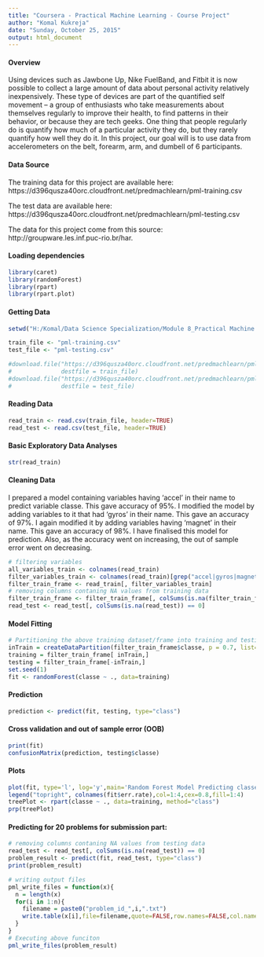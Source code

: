 ```yaml
---
title: "Coursera - Practical Machine Learning - Course Project"
author: "Komal Kukreja"
date: "Sunday, October 25, 2015"
output: html_document
---
```



#### Overview
Using devices such as Jawbone Up, Nike FuelBand, and Fitbit it is now possible to collect a large amount of data about personal activity relatively inexpensively. These type of devices are part of the quantified self movement – a group of enthusiasts who take measurements about themselves regularly to improve their health, to find patterns in their behavior, or because they are tech geeks. One thing that people regularly do is quantify how much of a particular activity they do, but they rarely quantify how well they do it. In this project, our goal will is to use data from accelerometers on the belt, forearm, arm, and dumbell of 6 participants.


#### Data Source
The training data for this project are available here: 
https://d396qusza40orc.cloudfront.net/predmachlearn/pml-training.csv

The test data are available here: 
https://d396qusza40orc.cloudfront.net/predmachlearn/pml-testing.csv

The data for this project come from this source: 
http://groupware.les.inf.puc-rio.br/har. 

#### Loading dependencies

```r
library(caret)
library(randomForest)
library(rpart)
library(rpart.plot)
```

#### Getting Data
```r
setwd("H:/Komal/Data Science Specialization/Module 8_Practical Machine Learning/Course Project")

train_file <- "pml-training.csv" 
test_file <- "pml-testing.csv"

#download.file("https://d396qusza40orc.cloudfront.net/predmachlearn/pml-training.csv",
#              destfile = train_file)
#download.file("https://d396qusza40orc.cloudfront.net/predmachlearn/pml-testing.csv", 
#              destfile = test_file)
```
#### Reading Data
```r
read_train <- read.csv(train_file, header=TRUE)
read_test <- read.csv(test_file, header=TRUE)
```
#### Basic Exploratory Data Analyses
```r
str(read_train)
```

#### Cleaning Data
I prepared a model containing variables having 'accel' in their name to predict variable classe. This gave accuracy of 95%. I modified the model by adding variables to it that had 'gyros' in their name. This gave an accuracy of 97%. I again modified it by adding variables having 'magnet' in their name. This gave an accuracy of 98%. I have finalised this model for prediction. Also, as the accuracy went on increasing, the out of sample error went on decreasing.

```r
# filtering variables 
all_variables_train <- colnames(read_train)
filter_variables_train <- colnames(read_train)[grep("accel|gyros|magnet|classe",all_variables_train)]
filter_train_frame <- read_train[, filter_variables_train]
# removing columns contaning NA values from training data
filter_train_frame <- filter_train_frame[, colSums(is.na(filter_train_frame)) == 0] 
read_test <- read_test[, colSums(is.na(read_test)) == 0] 
```

#### Model Fitting
```r
# Partitioning the above training dataset/frame into training and testing sets
inTrain = createDataPartition(filter_train_frame$classe, p = 0.7, list=FALSE)
training = filter_train_frame[ inTrain,]
testing = filter_train_frame[-inTrain,]
set.seed(1)
fit <- randomForest(classe ~ ., data=training)
```

#### Prediction
```r
prediction <- predict(fit, testing, type="class")
```

#### Cross validation and out of sample error (OOB)
```r
print(fit)
confusionMatrix(prediction, testing$classe)
```

#### Plots
```r
plot(fit, type='l', log='y',main='Random Forest Model Predicting classe')
legend("topright", colnames(fit$err.rate),col=1:4,cex=0.8,fill=1:4)
treePlot <- rpart(classe ~ ., data=training, method="class")
prp(treePlot) 
```

#### Predicting for 20 problems for submission part:
```r
# removing columns contaning NA values from testing data
read_test <- read_test[, colSums(is.na(read_test)) == 0] 
problem_result <- predict(fit, read_test, type="class")
print(problem_result)

```

```r
# writing output files
pml_write_files = function(x){
  n = length(x)
  for(i in 1:n){
    filename = paste0("problem_id_",i,".txt")
    write.table(x[i],file=filename,quote=FALSE,row.names=FALSE,col.names=FALSE)
  }
}
# Executing above funciton
pml_write_files(problem_result)
```